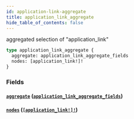 ```yaml
---
id: application-link-aggregate
title: application_link_aggregate
hide_table_of_contents: false
---
```


aggregated selection of "application_link"

```graphql
type application_link_aggregate {
  aggregate: application_link_aggregate_fields
  nodes: [application_link!]!
}
```

### Fields

#### [`aggregate`](#) ([`application_link_aggregate_fields`](/07-graphql/objects/application-link-aggregate-fields))

#### [`nodes`](#) ([`[application_link!]!`](/07-graphql/objects/application-link))
